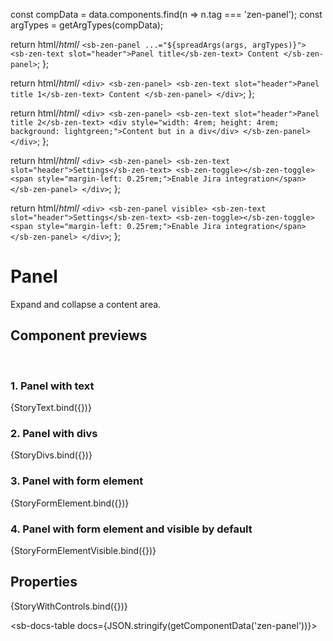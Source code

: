 

const compData = data.components.find(n => n.tag === 'zen-panel');
const argTypes = getArgTypes(compData);

<Meta title="Layout/Panel" component="zen-panel" argTypes={argTypes} />

  return html/*html*/ `
    <sb-zen-panel ...="${spreadArgs(args, argTypes)}">
      <sb-zen-text slot="header">Panel title</sb-zen-text>
      Content
    </sb-zen-panel>
  `;
};

  return html/*html*/ `
    <div>
      <sb-zen-panel>
        <sb-zen-text slot="header">Panel title 1</sb-zen-text>
        Content
      </sb-zen-panel>
    </div>
  `;
};

  return html/*html*/ `
    <div>
      <sb-zen-panel>
        <sb-zen-text slot="header">Panel title 2</sb-zen-text>
        <div style="width: 4rem; height: 4rem; background: lightgreen;">Content but in a div</div>
      </sb-zen-panel>
    </div>
  `;
};

  return html/*html*/ `
    <div>
      <sb-zen-panel>
        <sb-zen-text slot="header">Settings</sb-zen-text>
        <sb-zen-toggle></sb-zen-toggle>
        <span style="margin-left: 0.25rem;">Enable Jira integration</span>
      </sb-zen-panel>
    </div>
  `;
};

  return html/*html*/ `
    <div>
      <sb-zen-panel visible>
        <sb-zen-text slot="header">Settings</sb-zen-text>
        <sb-zen-toggle></sb-zen-toggle>
        <span style="margin-left: 0.25rem;">Enable Jira integration</span>
      </sb-zen-panel>
    </div>
  `;
};

# Panel

Expand and collapse a content area.

## Component previews

<br />

### 1. Panel with text

<Canvas>
  <Story name="text">{StoryText.bind({})}</Story>
</Canvas>

### 2. Panel with divs

<Canvas>
  <Story name="divs">{StoryDivs.bind({})}</Story>
</Canvas>

### 3. Panel with form element

<Canvas>
  <Story name="form-element">{StoryFormElement.bind({})}</Story>
</Canvas>

### 4. Panel with form element and visible by default

<Canvas>
  <Story name="form-element-visible">{StoryFormElementVisible.bind({})}</Story>
</Canvas>

## Properties

<Canvas>
  <Story
    name="default"
    args={{
      ...getDefaultArgs(argTypes),
    }}
  >
    {StoryWithControls.bind({})}
  </Story>
</Canvas>

<ArgsTable story="default" />

<sb-docs-table docs={JSON.stringify(getComponentData('zen-panel'))}></sb-docs-table>
